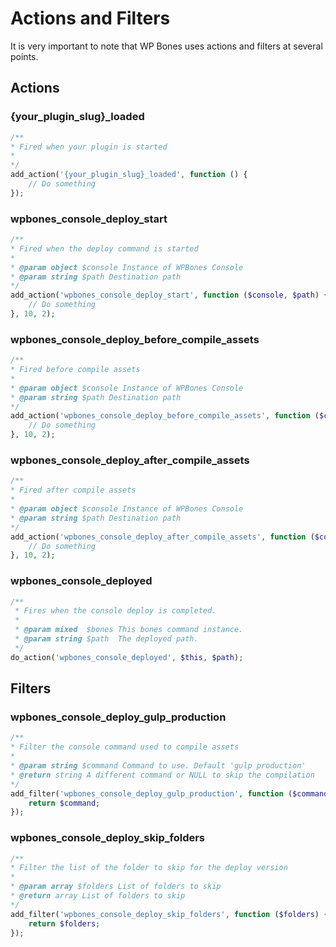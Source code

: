 
# Actions and Filters

It is very important to note that WP Bones uses actions and filters at several points.

## Actions

### \{your_plugin_slug\}\_loaded

```php copy
/**
* Fired when your plugin is started
*
*/
add_action('{your_plugin_slug}_loaded', function () {
    // Do something
});
```

### wpbones_console_deploy_start

```php copy
/**
* Fired when the deploy command is started
*
* @param object $console Instance of WPBones Console
* @param string $path Destination path
*/
add_action('wpbones_console_deploy_start', function ($console, $path) {
    // Do something
}, 10, 2);
```

### wpbones_console_deploy_before_compile_assets

```php copy
/**
* Fired before compile assets
*
* @param object $console Instance of WPBones Console
* @param string $path Destination path
*/
add_action('wpbones_console_deploy_before_compile_assets', function ($console, $path) {
    // Do something
}, 10, 2);
```

### wpbones_console_deploy_after_compile_assets

```php copy
/**
* Fired after compile assets
*
* @param object $console Instance of WPBones Console
* @param string $path Destination path
*/
add_action('wpbones_console_deploy_after_compile_assets', function ($console, $path) {
    // Do something
}, 10, 2);
```

### wpbones_console_deployed

```php copy
/**
 * Fires when the console deploy is completed.
 *
 * @param mixed  $bones This bones command instance.
 * @param string $path  The deployed path.
 */
do_action('wpbones_console_deployed', $this, $path);
```

## Filters

### wpbones_console_deploy_gulp_production

```php copy
/**
* Filter the console command used to compile assets
*
* @param string $command Command to use. Default 'gulp production'
* @return string A different command or NULL to skip the compilation
*/
add_filter('wpbones_console_deploy_gulp_production', function ($command) {
    return $command;
});
```

### wpbones_console_deploy_skip_folders

```php copy
/**
* Filter the list of the folder to skip for the deploy version
*
* @param array $folders List of folders to skip
* @return array List of folders to skip
*/
add_filter('wpbones_console_deploy_skip_folders', function ($folders) {
    return $folders;
});
```

